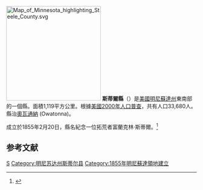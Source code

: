 {{noteTA
|T=zh-hans:斯蒂尔县 (明尼苏达州);zh-hk:斯蒂爾縣 (明尼蘇達州);zh-tw:斯蒂爾郡 (明尼蘇達州);
}}
[[File:Map_of_Minnesota_highlighting_Steele_County.svg|250px]]
'''斯蒂爾縣'''（{{lang-en|Steele County}}）是[[美國|美國]][[明尼蘇達州|明尼蘇達州]]東南部的一個縣。面積1,119平方公里。根據[[美國2000年人口普查|美國2000年人口普查]]，共有人口33,680人。縣治[[奧瓦通納市_(明尼蘇達州)|奧瓦通納]] (Owatonna)。
	
成立於1855年2月20日，縣名紀念一位拓荒者富蘭克林·斯蒂爾。<ref>{{Cite web |url=http://www.house.leg.state.mn.us/hinfo/govseries/No34.htm |title=存档副本 |access-date=2007-03-24 |archive-url=https://web.archive.org/web/20080518011957/http://www.house.leg.state.mn.us/hinfo/govseries/No34.htm |archive-date=2008-05-18 |dead-url=yes }}</ref>

==参考文献==
{{reflist}}

[[Category:明尼苏达州行政区划|S]]
[[Category:明尼苏达州斯蒂尔县|Category:明尼苏达州斯蒂尔县]]
[[Category:1855年明尼蘇達領地建立|Category:1855年明尼蘇達領地建立]]